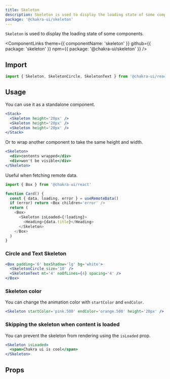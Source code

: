 ```yaml
---
title: Skeleton
description: Skeleton is used to display the loading state of some component
package: '@chakra-ui/skeleton'
---
```


`Skeleton` is used to display the loading state of some components.

<ComponentLinks
  theme={{ componentName: 'skeleton' }}
  github={{ package: 'skeleton' }}
  npm={{ package: '@chakra-ui/skeleton' }}
/>

<carbon-ad></carbon-ad>

## Import

```js
import { Skeleton, SkeletonCircle, SkeletonText } from '@chakra-ui/react'
```

## Usage

You can use it as a standalone component.

```jsx
<Stack>
  <Skeleton height='20px' />
  <Skeleton height='20px' />
  <Skeleton height='20px' />
</Stack>
```

Or to wrap another component to take the same height and width.

```jsx
<Skeleton>
  <div>contents wrapped</div>
  <div>won't be visible</div>
</Skeleton>
```

Useful when fetching remote data.

```js live=false
import { Box } from '@chakra-ui/react'

function Card() {
  const { data, loading, error } = useRemoteData()
  if (error) return <Box children='error' />
  return (
    <Box>
      <Skeleton isLoaded={!loading}>
        <Heading>{data.title}</Heading>
      </Skeleton>
    </Box>
  )
}
```

### Circle and Text Skeleton

```jsx
<Box padding='6' boxShadow='lg' bg='white'>
  <SkeletonCircle size='10' />
  <SkeletonText mt='4' noOfLines={4} spacing='4' />
</Box>
```

### Skeleton color

You can change the animation color with `startColor` and `endColor`.

```jsx
<Skeleton startColor='pink.500' endColor='orange.500' height='20px' />
```

### Skipping the skeleton when content is loaded

You can prevent the skeleton from rendering using the `isLoaded` prop.

```jsx
<Skeleton isLoaded>
  <span>Chakra ui is cool</span>
</Skeleton>
```

## Props

<PropsTable of='Skeleton' />
